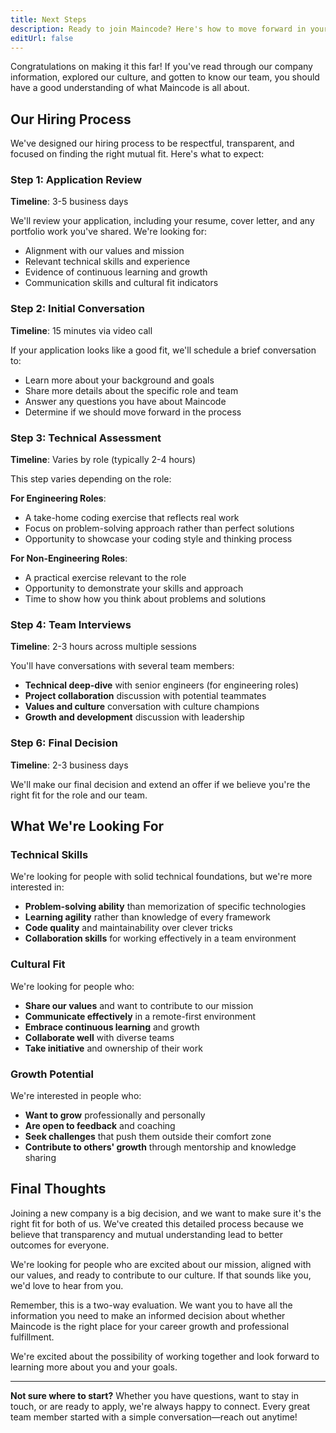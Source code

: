 ```yaml
---
title: Next Steps
description: Ready to join Maincode? Here's how to move forward in your journey with us
editUrl: false
---
```



Congratulations on making it this far! If you've read through our company information, explored our culture, and gotten to know our team, you should have a good understanding of what Maincode is all about.



## Our Hiring Process

We've designed our hiring process to be respectful, transparent, and focused on finding the right mutual fit. Here's what to expect:

### Step 1: Application Review
**Timeline**: 3-5 business days

We'll review your application, including your resume, cover letter, and any portfolio work you've shared. We're looking for:
- Alignment with our values and mission
- Relevant technical skills and experience
- Evidence of continuous learning and growth
- Communication skills and cultural fit indicators

### Step 2: Initial Conversation
**Timeline**: 15 minutes via video call

If your application looks like a good fit, we'll schedule a brief conversation to:
- Learn more about your background and goals
- Share more details about the specific role and team
- Answer any questions you have about Maincode
- Determine if we should move forward in the process

### Step 3: Technical Assessment
**Timeline**: Varies by role (typically 2-4 hours)

This step varies depending on the role:

**For Engineering Roles**: 
- A take-home coding exercise that reflects real work
- Focus on problem-solving approach rather than perfect solutions
- Opportunity to showcase your coding style and thinking process

**For Non-Engineering Roles**:
- A practical exercise relevant to the role
- Opportunity to demonstrate your skills and approach
- Time to show how you think about problems and solutions

### Step 4: Team Interviews
**Timeline**: 2-3 hours across multiple sessions

You'll have conversations with several team members:
- **Technical deep-dive** with senior engineers (for engineering roles)
- **Project collaboration** discussion with potential teammates
- **Values and culture** conversation with culture champions
- **Growth and development** discussion with leadership


### Step 6: Final Decision
**Timeline**: 2-3 business days

We'll make our final decision and extend an offer if we believe you're the right fit for the role and our team.

## What We're Looking For

### Technical Skills
We're looking for people with solid technical foundations, but we're more interested in:
- **Problem-solving ability** than memorization of specific technologies
- **Learning agility** rather than knowledge of every framework
- **Code quality** and maintainability over clever tricks
- **Collaboration skills** for working effectively in a team environment

### Cultural Fit
We're looking for people who:
- **Share our values** and want to contribute to our mission
- **Communicate effectively** in a remote-first environment
- **Embrace continuous learning** and growth
- **Collaborate well** with diverse teams
- **Take initiative** and ownership of their work

### Growth Potential
We're interested in people who:
- **Want to grow** professionally and personally
- **Are open to feedback** and coaching
- **Seek challenges** that push them outside their comfort zone
- **Contribute to others' growth** through mentorship and knowledge sharing

## Final Thoughts

Joining a new company is a big decision, and we want to make sure it's the right fit for both of us. We've created this detailed process because we believe that transparency and mutual understanding lead to better outcomes for everyone.

We're looking for people who are excited about our mission, aligned with our values, and ready to contribute to our culture. If that sounds like you, we'd love to hear from you.

Remember, this is a two-way evaluation. We want you to have all the information you need to make an informed decision about whether Maincode is the right place for your career growth and professional fulfillment.

We're excited about the possibility of working together and look forward to learning more about you and your goals.

---


**Not sure where to start?** Whether you have questions, want to stay in touch, or are ready to apply, we're always happy to connect. Every great team member started with a simple conversation—reach out anytime! 